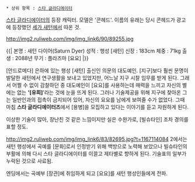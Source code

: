  * 상위 항목 : [[스타 글라디에이터]]

[[스타 글라디에이터]]의 등장 캐릭터. 모델은 '콘헤드'. 이름의 유래는 당시 콘헤드가 광고에 등장했던 [[세가 새턴]]에서 따온 것.

http://img2.ruliweb.com/img/img_link6/90/89255.jpg

{{|
본명 : 새턴 다이어(Saturn Dyer)
성적 : 행성 [새턴]
신장 : 183cm
체중 : 71kg
출생 : 2088년
무기 : 플라즈마 [요요]
|}}

[안드로메다] 은하에 있는 행성 [새턴] 출신인 의문의 대도예인. [지구]보다 훨씬 문명이 발달한 새턴에서 연구생활을 보내고 있었지만, 어느날 지구 시찰 임무를 받게 된다. 그래서 어쩔 수 없이 감찰하던 중 대도예인이 [요요]를 사용하는데 매력을 느끼고 자신의 별에는 없는 ''''[유희]''''라는 것에 눈을 뜨게 된다. 그러나 기술제공을 위해 지구에 찾아온 그는 일반인과의 접촉이 금지되어 있어, 자신의 요요를 남에게 보여줄 수가 없었다. 그때 마침 '''스타 글라디에이터즈'''에서 [용병]을 모집하고 있다는 이야기를 듣고 자원하게 된다.

이상한 기술이 많아, 장난친 것 같은 느낌이지만 실은 수완가로, [빌슈타인] 조차 경의를 표할 정도. 

http://img2.ruliweb.com/img/img_link6/83/82695.jpg?t=1167114084
2에서는 새턴 행성에서 곡예를 [문화]로서 인정받기 위해 백방으로 노력해 보았으나 빌슈타인의 부활에 의해 다시 스타 글라디에이터를 이끌고 제타별로 향하게 된다.
기술표의 일부가 누락된 것으로 사료됨.


엔딩에서는 곡예부 [장관]에 취임하게 되고 [요요]를 새턴 행성인들에게 전파.
